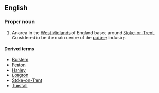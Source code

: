 {{also|potteries}}
==English==
{{wikipedia|Staffordshire Potteries}}

===Proper noun===
{{en-proper noun|head=the Potteries}}

# {{lb|en|British}} An area in the [[West Midlands]] of England based around [[w:Stoke-on-Trent|Stoke-on-Trent]]. Considered to be the main centre of the [[pottery]] industry.

====Derived terms====
* [[Burslem]]
* [[Fenton]]
* [[Hanley]]
* [[Longton]]
* [[Stoke-on-Trent]]
* [[Tunstall]]

{{C|en|Regions of England}}